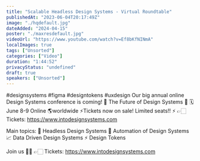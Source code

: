 ```yaml
---
title: "Scalable Headless Design Systems - Virtual Roundtable"
publishedAt: "2023-06-04T20:17:49Z"
image: "./hqdefault.jpg"
dateAdded: "2024-04-15"
poster: "./maxresdefault.jpg"
videoUrl: "https://www.youtube.com/watch?v=Ef8bKfNINmA"
localImages: true
tags: ["Unsorted"]
categories: ["Video"]
duration: "1:44:52"
privacyStatus: "undefined"
draft: true
speakers: ["Unsorted"]
---
```

#designsystems #figma #designtokens #uxdesign 
Our big annual online Design Systems conference is coming! 🚀
The Future of Design Systems 🚀
🗓️June 8-9 Online 🌎worldwide
⚡️Tickets now on sale! Limited seats!! ⚡️
👉🏻 Tickets: https://www.intodesignsystems.com

Main topics:
🎨 Headless Design Systems
🤖 Automation of Design Systems
📈 Data Driven Design Systems
⚡️ Design Tokens

Join us 🙌🏻
👉🏻 Tickets: https://www.intodesignsystems.com
